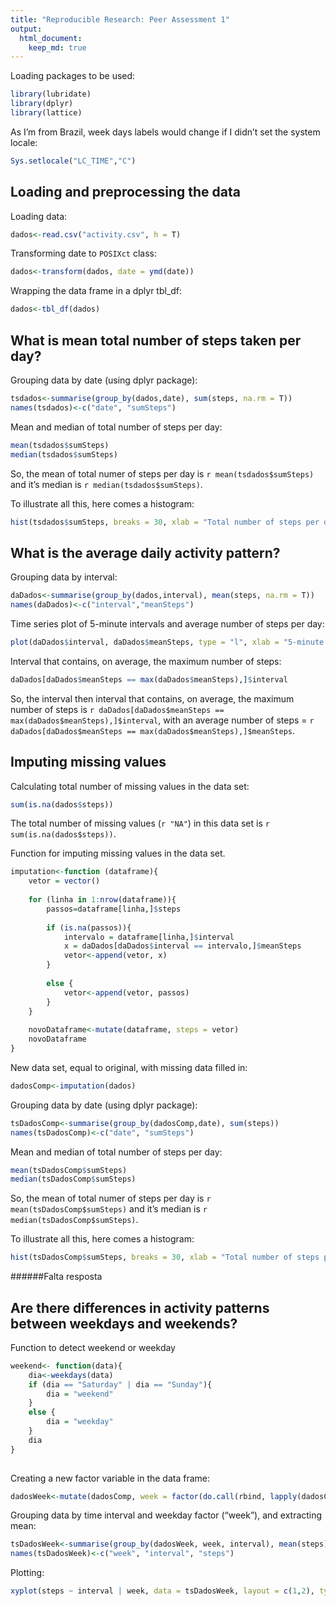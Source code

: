 ```yaml
---
title: "Reproducible Research: Peer Assessment 1"
output: 
  html_document:
    keep_md: true
---
```


Loading packages to be used:
```r
library(lubridate)
library(dplyr)
library(lattice)
```

As I'm from Brazil, week days labels would change if I didn't set the system locale:
```r
Sys.setlocale("LC_TIME","C") 
```


## Loading and preprocessing the data
Loading data:
```r
dados<-read.csv("activity.csv", h = T)
```

Transforming date to `POSIXct` class:
```r
dados<-transform(dados, date = ymd(date))
```

Wrapping the data frame in a dplyr tbl_df:
```r
dados<-tbl_df(dados)
```


## What is mean total number of steps taken per day?
Grouping data by date (using dplyr package):
```r
tsdados<-summarise(group_by(dados,date), sum(steps, na.rm = T))
names(tsdados)<-c("date", "sumSteps")
```

Mean and median of total number of steps per day:
```r
mean(tsdados$sumSteps)
median(tsdados$sumSteps)
```

So, the mean of total numer of steps per day is `r mean(tsdados$sumSteps)` and it's median is `r median(tsdados$sumSteps)`.

To illustrate all this, here comes a histogram:
```r
hist(tsdados$sumSteps, breaks = 30, xlab = "Total number of steps per day", main = NULL)
```


## What is the average daily activity pattern?

Grouping data by interval:
```r
daDados<-summarise(group_by(dados,interval), mean(steps, na.rm = T))
names(daDados)<-c("interval","meanSteps")
```

Time series plot of 5-minute intervals and average number of steps per day:
```r
plot(daDados$interval, daDados$meanSteps, type = "l", xlab = "5-minute intervals", ylab = "Average number of steps")
```


Interval that contains, on average, the maximum number of steps:

```r
daDados[daDados$meanSteps == max(daDados$meanSteps),]$interval
```



So, the interval then interval that contains, on average, the maximum number of steps is ```r daDados[daDados$meanSteps == max(daDados$meanSteps),]$interval```, with an average number of steps = ```r daDados[daDados$meanSteps == max(daDados$meanSteps),]$meanSteps```.

## Imputing missing values
Calculating total number of missing values in the data set:

```r
sum(is.na(dados$steps))
```

The total number of missing values (```r "NA" ```) in this data set is ```r sum(is.na(dados$steps))```.


Function for imputing missing values in the data set.
```r
imputation<-function (dataframe){
    vetor = vector()
    
    for (linha in 1:nrow(dataframe)){
        passos=dataframe[linha,]$steps
            
        if (is.na(passos)){
            intervalo = dataframe[linha,]$interval
            x = daDados[daDados$interval == intervalo,]$meanSteps
            vetor<-append(vetor, x)
        }
        
        else {
            vetor<-append(vetor, passos)
        }
    }
    
    novoDataframe<-mutate(dataframe, steps = vetor)
    novoDataframe    
}

```


New data set, equal to original, with missing data filled in:
```r
dadosComp<-imputation(dados)
```



Grouping data by date (using dplyr package):
```r
tsDadosComp<-summarise(group_by(dadosComp,date), sum(steps))
names(tsDadosComp)<-c("date", "sumSteps")
```


Mean and median of total number of steps per day:
```r
mean(tsDadosComp$sumSteps)
median(tsDadosComp$sumSteps)
```

So, the mean of total numer of steps per day is `r mean(tsDadosComp$sumSteps)` and it's median is `r median(tsDadosComp$sumSteps)`.

To illustrate all this, here comes a histogram:
```r
hist(tsDadosComp$sumSteps, breaks = 30, xlab = "Total number of steps per day", main = NULL)
```

######Falta resposta




## Are there differences in activity patterns between weekdays and weekends?


Function to detect weekend or weekday
```r
weekend<- function(data){
    dia<-weekdays(data)
    if (dia == "Saturday" | dia == "Sunday"){
        dia = "weekend"
    }
    else {
        dia = "weekday"
    }
    dia
}
    
```

Creating a new factor variable in the data frame:
```r
dadosWeek<-mutate(dadosComp, week = factor(do.call(rbind, lapply(dadosComp$date, weekend))))
```

Grouping data by time interval and weekday factor ("week"), and extracting mean:
```r
tsDadosWeek<-summarise(group_by(dadosWeek, week, interval), mean(steps))
names(tsDadosWeek)<-c("week", "interval", "steps")
```

Plotting:
```r
xyplot(steps ~ interval | week, data = tsDadosWeek, layout = c(1,2), type = "l", xlab = "Interval", ylab = "Number of steps")
```


